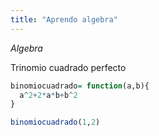 ```yaml
---
title: "Aprendo algebra"
---
```


*Algebra*


Trinomio cuadrado perfecto

```r
binomiocuadrado= function(a,b){
  a^2+2*a*b+b^2
}

binomiocuadrado(1,2)
```

